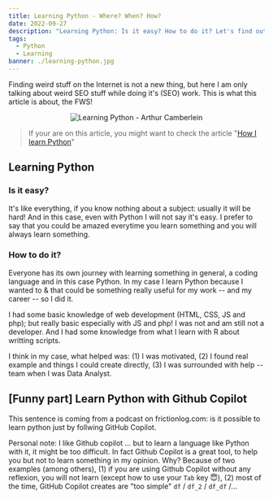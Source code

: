 ```yaml
---
title: Learning Python - Where? When? How?
date: 2022-09-27
description: "Learning Python: Is it easy? How to do it? Let's find out together"
tags:
  - Python
  - Learning
banner: ./learning-python.jpg
---
```


Finding weird stuff on the Internet is not a new thing, but here I am only talking about weird SEO stuff while doing it's (SEO) work. This is what this article is about, the FWS!

<p align="center">
  <img src="./learning-python.jpg" alt="Learning Python - Arthur Camberlein" title="How and where to learn Python?" />
</p>

> If your are on this article, you might want to check the article "[How I learn Python](/how-i-learn-python)"

## Learning Python

### Is it easy?

It's like everything, if you know nothing about a subject: usually it will be hard! And in this case, even with Python I will not say it's easy. I prefer to say that you could be amazed everytime you learn something and you will always learn something.

### How to do it?

Everyone has its own journey with learning something in general, a coding language and in this case Python. In my case I learn Python because I wanted to & that could be something really useful for my work -- and my career -- so I did it.

I had some basic knowledge of web development (HTML, CSS, JS and php); but really basic especially with JS and php! I was not and am still not a developer. And I had some knowledge from what I learn with R about writting scripts.

I think in my case, what helped was: (1) I was motivated, (2) I found real example and things I could create directly, (3) I was surrounded with help -- team when I was Data Analyst.

## [Funny part] Learn Python with Github Copilot

This sentence is coming from a podcast on frictionlog.com: is it possible to learn python just by follwing GitHub Copilot.

Personal note: I like Github copilot ... but to learn a language like Python with it, it might be too difficult. In fact Github Copilot is a great tool, to help you but not to learn something in my opinion. Why? Because of two examples (among others), (1) if you are using Github Copilot without any reflexion, you will not learn (except how to use your `Tab` key 😇), (2) most of the time, GitHub Copilot creates are "too simple" `df` / `df_2` / `df_df` /...